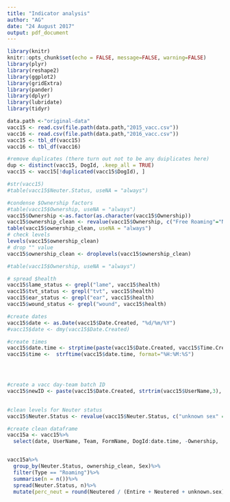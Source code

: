 ```yaml
---
title: "Indicator analysis"
author: "AG"
date: "24 August 2017"
output: pdf_document
---
```


```r
library(knitr)
knitr::opts_chunk$set(echo = FALSE, message=FALSE, warning=FALSE)
library(plyr)
library(reshape2)
library(ggplot2)
library(gridExtra)
library(pander)
library(dplyr)
library(lubridate)
library(tidyr)
```

```r
data.path <-"original-data"
vacc15 <- read.csv(file.path(data.path,"2015_vacc.csv"))
vacc16 <- read.csv(file.path(data.path,"2016_vacc.csv"))
vacc15 <- tbl_df(vacc15)
vacc16 <- tbl_df(vacc16)
```

```r
#remove duplicates (there turn out not to be any duiplicates here)
dup <- distinct(vacc15, DogId, .keep_all = TRUE)
vacc15 <- vacc15[!duplicated(vacc15$DogId), ]

#str(vacc15)
#table(vacc15$Neuter.Status, useNA = "always")

#condense $Ownership factors
#table(vacc15$Ownership, useNA = "always")
vacc15$Ownership <-as.factor(as.character(vacc15$Ownership))
vacc15$ownership_clean <- revalue(vacc15$Ownership, c("Free Roaming"="Not owned", "Owner Present" = "Owned"))
table(vacc15$ownership_clean, useNA = "always")
# check levels
levels(vacc15$ownership_clean)
# drop "" value
vacc15$ownership_clean <- droplevels(vacc15$ownership_clean)

#table(vacc15$Ownership, useNA = "always")

# spread $health
vacc15$lame_status <- grepl("lame", vacc15$health)
vacc15$tvt_status <- grepl("tvt", vacc15$health)
vacc15$ear_status <- grepl("ear", vacc15$health)
vacc15$wound_status <- grepl("wound", vacc15$health)

#create dates
vacc15$date <- as.Date(vacc15$Date.Created, "%d/%m/%Y")
#vacc15$date <- dmy(vacc15$Date.Created)

#create times
vacc15$date.time <- strptime(paste(vacc15$Date.Created, vacc15$Time.Created), format='%d/%m/%Y %I:%M %p', tz="Africa/Blantyre")
vacc15$time <-  strftime(vacc15$date.time, format="%H:%M:%S")




#create a vacc day-team batch ID
vacc15$newID <- paste(vacc15$Date.Created, strtrim(vacc15$UserName,3), sep='_')

 
#clean levels for Neuter status
vacc15$Neuter.Status <- revalue(vacc15$Neuter.Status, c("unknown sex" = "unknown.sex"))

#create clean dataframe
vacc15a <- vacc15%>%
  select(date, UserName, Team, FormName, DogId:date.time, -Ownership,  - Dog.address, -date.time)



```


```r
vacc15a%>%
  group_by(Neuter.Status, ownership_clean, Sex)%>%
  filter(Type == "Roaming")%>%
  summarise(n = n())%>%
  spread(Neuter.Status, n)%>%
  mutate(perc_neut = round(Neutered / (Entire + Neutered + unknown.sex) *100,2))

```

```r





```